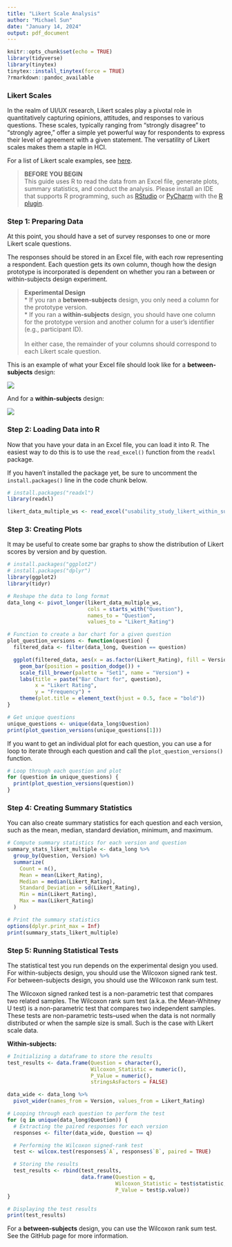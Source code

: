 ```yaml
---
title: "Likert Scale Analysis"
author: "Michael Sun"
date: "January 14, 2024"
output: pdf_document
---
```


```r
knitr::opts_chunk$set(echo = TRUE)
library(tidyverse)
library(tinytex)
tinytex::install_tinytex(force = TRUE)
?rmarkdown::pandoc_available
```
### Likert Scales

In the realm of UI/UX research, Likert scales play a pivotal role in quantitatively capturing opinions, attitudes, and responses to various questions. These scales, typically ranging from "strongly disagree" to "strongly agree," offer a simple yet powerful way for respondents to express their level of agreement with a given statement. The versatility of Likert scales makes them a staple in HCI.

For a list of Likert scale examples, see [here](https://www.extension.iastate.edu/documents/anr/likertscaleexamplesforsurveys.pdf).

> **BEFORE YOU BEGIN**\
> This guide uses R to read the data from an Excel file, generate plots, summary statistics, and conduct the analysis. Please install an IDE that supports R programming, such as [RStudio](https://posit.co/downloads/) or [PyCharm](https://www.jetbrains.com/pycharm/) with the [R plugin](https://plugins.jetbrains.com/plugin/6632-r-language-for-intellij).

### Step 1: Preparing Data

At this point, you should have a set of survey responses to one or more Likert scale questions.

The responses should be stored in an Excel file, with each row representing a respondent. Each question gets its own column, though how the design prototype is incorporated is dependent on whether you ran a between or within-subjects design experiment.

> **Experimental Design**\
> * If you ran a **between-subjects** design, you only need a column for the prototype version.\
> * If you ran a **within-subjects** design, you should have one column for the prototype version and another column for a user's identifier (e.g., participant ID).\
> \
> In either case, the remainder of your columns should correspond to each Likert scale question.

This is an example of what your Excel file should look like for a **between-subjects** design:

![](likert_between_excel.png)

And for a **within-subjects** design:

![](likert_within_excel.png)

### Step 2: Loading Data into R

Now that you have your data in an Excel file, you can load it into R. The easiest way to do this is to use the `read_excel()` function from the `readxl` package.

If you haven't installed the package yet, be sure to uncomment the `install.packages()` line in the code chunk below.

```r
# install.packages("readxl")
library(readxl)

likert_data_multiple_ws <- read_excel("usability_study_likert_within_subjects_data.xlsx")
```

### Step 3: Creating Plots

It may be useful to create some bar graphs to show the distribution of Likert scores by version and by question.

```r
# install.packages("ggplot2")
# install.packages("dplyr")
library(ggplot2)
library(tidyr)

# Reshape the data to long format
data_long <- pivot_longer(likert_data_multiple_ws,
                          cols = starts_with("Question"),
                          names_to = "Question",
                          values_to = "Likert_Rating")

# Function to create a bar chart for a given question
plot_question_versions <- function(question) {
  filtered_data <- filter(data_long, Question == question)

  ggplot(filtered_data, aes(x = as.factor(Likert_Rating), fill = Version)) +
    geom_bar(position = position_dodge()) +
    scale_fill_brewer(palette = "Set1", name = "Version") +
    labs(title = paste("Bar Chart for", question),
         x = "Likert Rating",
         y = "Frequency") +
    theme(plot.title = element_text(hjust = 0.5, face = "bold"))
}

# Get unique questions
unique_questions <- unique(data_long$Question)
print(plot_question_versions(unique_questions[1]))
```

If you want to get an individual plot for each question, you can use a for loop to iterate through each question and call the `plot_question_versions()` function.

``` r
# Loop through each question and plot
for (question in unique_questions) {
  print(plot_question_versions(question))
}
```

### Step 4: Creating Summary Statistics

You can also create summary statistics for each question and each version, such as the mean, median, standard deviation, minimum, and maximum.

``` r
# Compute summary statistics for each version and question
summary_stats_likert_multiple <- data_long %>%
  group_by(Question, Version) %>%
  summarize(
    Count = n(),
    Mean = mean(Likert_Rating),
    Median = median(Likert_Rating),
    Standard_Deviation = sd(Likert_Rating),
    Min = min(Likert_Rating),
    Max = max(Likert_Rating)
  )

# Print the summary statistics
options(dplyr.print_max = Inf)
print(summary_stats_likert_multiple)
```
### Step 5: Running Statistical Tests

The statistical test you run depends on the experimental design you used. For within-subjects design, you should use the Wilcoxon signed rank test. For between-subjects design, you should use the Wilcoxon rank sum test.

The Wilcoxon signed ranked test is a non-parametric test that compares two related samples. The Wilcoxon rank sum test (a.k.a. the Mean-Whitney U test) is a non-parametric test that compares two independent samples. These tests are non-parametric tests--used when the data is not normally distributed or when the sample size is small. Such is the case with Likert scale data.

**Within-subjects:**
```r
# Initializing a dataframe to store the results
test_results <- data.frame(Question = character(),
                           Wilcoxon_Statistic = numeric(),
                           P_Value = numeric(),
                           stringsAsFactors = FALSE)

data_wide <- data_long %>%
  pivot_wider(names_from = Version, values_from = Likert_Rating)

# Looping through each question to perform the test
for (q in unique(data_long$Question)) {
  # Extracting the paired responses for each version
  responses <- filter(data_wide, Question == q)

  # Performing the Wilcoxon signed-rank test
  test <- wilcox.test(responses$`A`, responses$`B`, paired = TRUE)

  # Storing the results
  test_results <- rbind(test_results,
                        data.frame(Question = q,
                                   Wilcoxon_Statistic = test$statistic,
                                   P_Value = test$p.value))
}

# Displaying the test results
print(test_results)
```

For a **between-subjects** design, you can use the Wilcoxon rank sum test. See the GitHub page for more information.